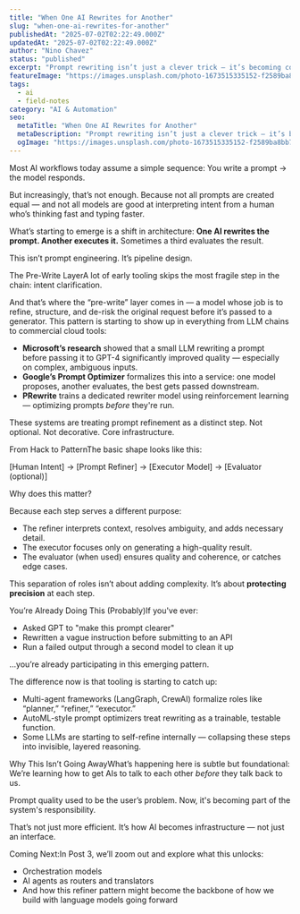```yaml
---
title: "When One AI Rewrites for Another"
slug: "when-one-ai-rewrites-for-another"
publishedAt: "2025-07-02T02:22:49.000Z"
updatedAt: "2025-07-02T02:22:49.000Z"
author: "Nino Chavez"
status: "published"
excerpt: "Prompt rewriting isn’t just a clever trick — it’s becoming core infrastructure. From cloud tools to agent chains, we’re seeing a shift: one AI clarifies the ask, another executes. The result? Fewer errors. Smarter systems."
featureImage: "https://images.unsplash.com/photo-1673515335152-f2589ba8bb7a?crop=entropy&cs=tinysrgb&fit=max&fm=jpg&ixid=M3wxMTc3M3wwfDF8c2VhcmNofDE1fHx0cmFuc2xhdGV8ZW58MHx8fHwxNzUxNDIyOTUxfDA&ixlib=rb-4.1.0&q=80&w=2000"
tags:
  - ai
  - field-notes
category: "AI & Automation"
seo:
  metaTitle: "When One AI Rewrites for Another"
  metaDescription: "Prompt rewriting isn’t just a clever trick — it’s becoming core infrastructure. From cloud tools to agent chains, we’re seeing a shift: one AI clarifies the ask, another executes. The result? Fewer errors. Smarter systems."
  ogImage: "https://images.unsplash.com/photo-1673515335152-f2589ba8bb7a?crop=entropy&cs=tinysrgb&fit=max&fm=jpg&ixid=M3wxMTc3M3wwfDF8c2VhcmNofDE1fHx0cmFuc2xhdGV8ZW58MHx8fHwxNzUxNDIyOTUxfDA&ixlib=rb-4.1.0&q=80&w=2000"
---
```


Most AI workflows today assume a simple sequence:
You write a prompt → the model responds.

But increasingly, that’s not enough.
Because not all prompts are created equal — and not all models are good at interpreting intent from a human who’s thinking fast and typing faster.

What’s starting to emerge is a shift in architecture:
**One AI rewrites the prompt. Another executes it.**
Sometimes a third evaluates the result.

This isn’t prompt engineering. It’s pipeline design.

The Pre-Write LayerA lot of early tooling skips the most fragile step in the chain: intent clarification.

And that’s where the “pre-write” layer comes in — a model whose job is to refine, structure, and de-risk the original request before it’s passed to a generator. This pattern is starting to show up in everything from LLM chains to commercial cloud tools:

- **Microsoft’s research** showed that a small LLM rewriting a prompt before passing it to GPT-4 significantly improved quality — especially on complex, ambiguous inputs.
- **Google’s Prompt Optimizer** formalizes this into a service: one model proposes, another evaluates, the best gets passed downstream.
- **PRewrite** trains a dedicated rewriter model using reinforcement learning — optimizing prompts *before* they're run.

These systems are treating prompt refinement as a distinct step. Not optional. Not decorative. Core infrastructure.

From Hack to PatternThe basic shape looks like this:

[Human Intent] → [Prompt Refiner] → [Executor Model] → [Evaluator (optional)]

Why does this matter?

Because each step serves a different purpose:

- The refiner interprets context, resolves ambiguity, and adds necessary detail.
- The executor focuses only on generating a high-quality result.
- The evaluator (when used) ensures quality and coherence, or catches edge cases.

This separation of roles isn’t about adding complexity.
It’s about **protecting precision** at each step.

You’re Already Doing This (Probably)If you've ever:

- Asked GPT to "make this prompt clearer"
- Rewritten a vague instruction before submitting to an API
- Run a failed output through a second model to clean it up

…you’re already participating in this emerging pattern.

The difference now is that tooling is starting to catch up:

- Multi-agent frameworks (LangGraph, CrewAI) formalize roles like “planner,” “refiner,” “executor.”
- AutoML-style prompt optimizers treat rewriting as a trainable, testable function.
- Some LLMs are starting to self-refine internally — collapsing these steps into invisible, layered reasoning.

Why This Isn’t Going AwayWhat’s happening here is subtle but foundational:
We’re learning how to get AIs to talk to each other *before* they talk back to us.

Prompt quality used to be the user’s problem.
Now, it's becoming part of the system's responsibility.

That’s not just more efficient.
It’s how AI becomes infrastructure — not just an interface.

Coming Next:In Post 3, we’ll zoom out and explore what this unlocks:

- Orchestration models
- AI agents as routers and translators
- And how this refiner pattern might become the backbone of how we build with language models going forward
